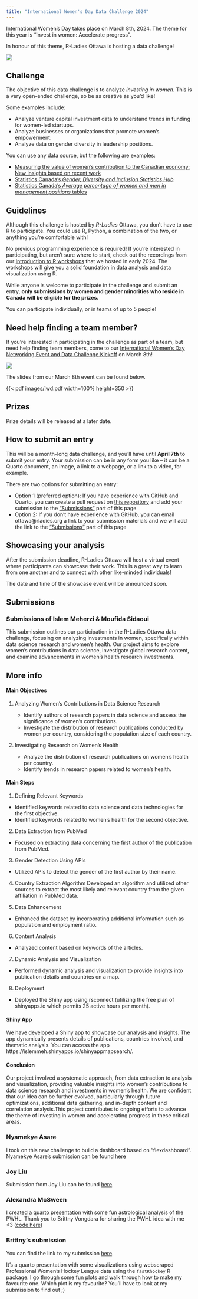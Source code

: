 ```yaml
---
title: "International Women's Day Data Challenge 2024"
---
```


International Women's Day takes place on March 8th, 2024. The theme for this year is "Invest in women: Accelerate progress".

In honour of this theme, R-Ladies Ottawa is hosting a data challenge!

![](images/data_challenge_2024.svg)

## Challenge

The objective of this data challenge is to analyze *investing in women*. This is a very open-ended challenge, so be as creative as you'd like!

Some examples include:

* Analyze venture capital investment data to understand trends in funding for women-led startups.
* Analyze businesses or organizations that promote women's empowerment.
* Analyze data on gender diversity in leadership positions.

You can use any data source, but the following are examples:

* [Measuring the value of women's contribution to the Canadian economy: New insights based on recent work](https://www150.statcan.gc.ca/n1/pub/36-28-0001/2023002/article/00001-eng.htm)
* [Statistics Canada's *Gender, Diversity and Inclusion Statistics Hub*](https://www.statcan.gc.ca/en/topics-start/gender_diversity_and_inclusion)
* [Statistics Canada's *Average percentage of women and men in management positions* tables](https://www150.statcan.gc.ca/t1/tbl1/en/tv.action?pid=3310066001)

## Guidelines

Although this challenge is hosted by *R-Ladies* Ottawa, you don't have to use R to participate. You could use R, Python, a combination of the two, or anything you're comfortable with! 

No previous programming experience is required! If you're interested in participating, but aren't sure where to start, check out the recordings from our [Introduction to R workshops](https://rladies-ottawa.gitub.io/events/2024/intro_to_r.html) that we hosted in early 2024. The workshops will give you a solid foundation in data analysis and data visualization using R.

While anyone is welcome to participate in the challenge and submit an entry, **only submissions by women and gender minorities who reside in Canada will be eligible for the prizes.**

You can participate individually, or in teams of up to 5 people!

## Need help finding a team member?

If you're interested in participating in the challenge as part of a team, but need help finding team members, come to our [International Women's Day Networking Event and Data Challenge Kickoff](https://www.meetup.com/rladies-ottawa/events/299173960/) on March 8th!

![](images/iwd_2024.svg)
<br>

The slides from our March 8th event can be found below.

{{< pdf images/iwd.pdf width=100% height=350 >}}

## Prizes

Prize details will be released at a later date.

## How to submit an entry

This will be a month-long data challenge, and you'll have until **April 7th** to submit your entry. Your submission can be in any form you like -- it can be a Quarto document, an image, a link to a webpage, or a link to a video, for example.

There are two options for submitting an entry: 

* Option 1 (preferred option): If you have experience with GitHub and Quarto, you can create a pull request on [this repository](https://github.com/RLadies-Ottawa/rladies-ottawa.github.io) and add your submission to the ["Submissions"](iwd.qmd#submissions) part of this page
* Option 2: If you don't have experience with GitHub, you can email ottawa@rladies.org a link to your submission materials and we will add the link to the ["Submissions"](iwd.qmd#submissions) part of this page

## Showcasing your analysis

After the submission deadline, R-Ladies Ottawa will host a virtual event where participants can showcase their work. This is a great way to learn from one another and to connect with other like-minded individuals!

The date and time of the showcase event will be announced soon.

## Submissions

### Submissions of Islem Meherzi & Moufida Sidaoui

This submission outlines our participation in the R-Ladies Ottawa data challenge, focusing on analyzing investments in women, specifically within data science research and women's health. Our project aims to explore women's contributions in data science, investigate global research content, and examine advancements in women's health research investments.

::: {.callout-tip collapse="true"}

## More info

#### Main Objectives

1. Analyzing Women's Contributions in Data Science Research

   * Identify authors of research papers in data science and assess the significance of women's contributions.
   * Investigate the distribution of research publications conducted by women per country, considering the population size of each country.

2. Investigating Research on Women's Health

   * Analyze the distribution of research publications on women's health per country.
   * Identify trends in research papers related to women's health.

#### Main Steps

1. Defining Relevant Keywords
  * Identified keywords related to data science and data technologies for the first objective.
  * Identified keywords related to women's health for the second objective.
  
2. Data Extraction from PubMed
  * Focused on extracting data concerning the first author of the publication from PubMed.
  
3. Gender Detection Using APIs
  * Utilized APIs to detect the gender of the first author by their name.
  
4. Country Extraction Algorithm
Developed an algorithm and utilized other sources to extract the most likely and relevant country from the given affiliation in PubMed data.

5. Data Enhancement
  * Enhanced the dataset by incorporating additional information such as population and employment ratio.
  
6. Content Analysis
  * Analyzed content based on keywords of the articles.
  
7. Dynamic Analysis and Visualization
  * Performed dynamic analysis and visualization to provide insights into publication details and countries on a map.
  
8. Deployment
  * Deployed the Shiny app using rsconnect (utilizing the free plan of shinyapps.io which permits 25 active hours per month).


#### Shiny App
We have developed a Shiny app to showcase our analysis and insights. The app dynamically presents details of publications, countries involved, and thematic analysis. You can access the app https://islemmeh.shinyapps.io/shinyappmapsearch/.

#### Conclusion
Our project involved a systematic approach, from data extraction to analysis and visualization, providing valuable insights into women's contributions to data science research and investments in women's health. We are confident that our idea can be further evolved, particularly through future optimizations, additional data gathering, and in-depth content and correlation analysis.This project contributes to ongoing efforts to advance the theme of investing in women and accelerating progress in these critical areas.

:::

### Nyamekye Asare
I took on this new challenge to build a dashboard based on "flexdashboard". Nyamekye Asare's submission can be found [here](https://github.com/RLadies-Ottawa/IWD-2024-submissions)

### Joy Liu
Submission from Joy Liu can be found [here](https://github.com/joyliujoyliu/Woman-income-analysis).

### Alexandra McSween
I created a [quarto presentation](https://alexmcsw.github.io/Rladies-IWD-2024/visualize.html#/title-slide) with some fun astrological analysis of the PWHL. Thank you to Brittny Vongdara for sharing the PWHL idea with me <3 ([code here](https://github.com/alexmcsw/Rladies-IWD-2024))

### Brittny's submission

You can find the link to my submission [here](https://klaxonklaxoff.github.io/pwhl_dv.html#/title-slide). 

It's a quarto presentation with some visualizations using webscraped Professional Women's Hockey League data using the `fastRhockey` R package. I go through some fun plots and walk through how to make my favourite one. Which plot is my favourite? You'll have to look at my submission to find out ;)

